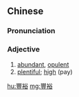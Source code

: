 {{also|丰裕}}
==Chinese==
{{zh-forms|s=丰裕}}

===Pronunciation===
{{zh-pron
|m=fēngyù
|c=fung1 jyu6
|mn=hong-jū
|cat=a
}}

===Adjective===
{{zh-adj}}

# [[abundant]], [[opulent]]
# [[plentiful]]; [[high]] (pay)

[[hu:豐裕]]
[[mg:豐裕]]